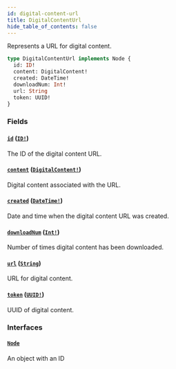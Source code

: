 ```yaml
---
id: digital-content-url
title: DigitalContentUrl
hide_table_of_contents: false
---
```


Represents a URL for digital content.

```graphql
type DigitalContentUrl implements Node {
  id: ID!
  content: DigitalContent!
  created: DateTime!
  downloadNum: Int!
  url: String
  token: UUID!
}
```

### Fields

#### [`id`](#) ([`ID!`](../../../developer/api-reference/scalars/id))

The ID of the digital content URL.

#### [`content`](#) ([`DigitalContent!`](../../../developer/api-reference/objects/digital-content))

Digital content associated with the URL.

#### [`created`](#) ([`DateTime!`](../../../developer/api-reference/scalars/date-time))

Date and time when the digital content URL was created.

#### [`downloadNum`](#) ([`Int!`](../../../developer/api-reference/scalars/int))

Number of times digital content has been downloaded.

#### [`url`](#) ([`String`](../../../developer/api-reference/scalars/string))

URL for digital content.

#### [`token`](#) ([`UUID!`](../../../developer/api-reference/scalars/uuid))

UUID of digital content.

### Interfaces

#### [`Node`](../../../developer/api-reference/interfaces/node)

An object with an ID
